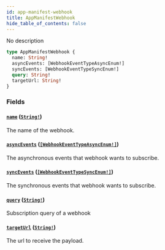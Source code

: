 ```yaml
---
id: app-manifest-webhook
title: AppManifestWebhook
hide_table_of_contents: false
---
```


No description

```graphql
type AppManifestWebhook {
  name: String!
  asyncEvents: [WebhookEventTypeAsyncEnum!]
  syncEvents: [WebhookEventTypeSyncEnum!]
  query: String!
  targetUrl: String!
}
```

### Fields

#### [`name`](#) ([`String!`](../../../developer/api-reference/scalars/string))

The name of the webhook.

#### [`asyncEvents`](#) ([`[WebhookEventTypeAsyncEnum!]`](../../../developer/api-reference/enums/webhook-event-type-async-enum))

The asynchronous events that webhook wants to subscribe.

#### [`syncEvents`](#) ([`[WebhookEventTypeSyncEnum!]`](../../../developer/api-reference/enums/webhook-event-type-sync-enum))

The synchronous events that webhook wants to subscribe.

#### [`query`](#) ([`String!`](../../../developer/api-reference/scalars/string))

Subscription query of a webhook

#### [`targetUrl`](#) ([`String!`](../../../developer/api-reference/scalars/string))

The url to receive the payload.
